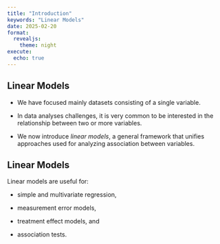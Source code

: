 ```yaml
---
title: "Introduction"
keywords: "Linear Models"
date: 2025-02-20
format:
  revealjs:
    theme: night
execute: 
  echo: true
---
```


## Linear Models

- We have focused mainly datasets consisting of a single variable.

- In data analyses challenges, it is very common to be interested in the relationship between two or more variables.

- We now introduce _linear models_, a general framework that unifies approaches used for analyzing association between variables.


## Linear Models

Linear models are useful for:

- simple and multivariate regression,

- measurement error models, 

- treatment effect models, and 

- association tests.



